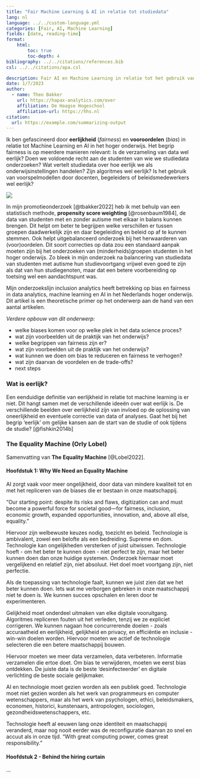 ```yaml
---
title: "Fair Machine Learning & AI in relatie tot studiedata"
lang: nl
language: ../../custom-language.yml
categories: [Fair, AI, Machine Learning]
fields: [date, reading-time]
format:
    html:
        toc: true
        toc-depth: 4
bibliography: ../../citations/references.bib
csl: ../../citations/apa.csl

description: Fair AI en Machine Learning in relatie tot het gebruik van studiedata.
date: 1/7/2023
author:
  - name: Theo Bakker 
    url: https://hapax-analytics.com/over
    affiliation: De Haagse Hogeschool
    affiliation-url: https://hhs.nl
citation:
  url: https://example.com/summarizing-output
---
```


Ik ben gefascineerd door **eerlijkheid** (*fairness*) en **vooroordelen** (*bias*) in relatie tot Machine Learning en AI in het hoger onderwijs. Het begrip fairness is op meerdere manieren relevant: Is de verzameling van data wel eerlijk? Doen we voldoende recht aan de studenten van wie we studiedata onderzoeken? Wat vertelt studiedata over hoe eerlijk we als onderwijsinstellingen handelen? Zijn algoritmes wel eerlijk? Is het gebruik van voorspelmodellen door docenten, begeleiders of beleidsmedewerkers wel eerlijk?

![](/images/paste-422F626A.png)

In mijn promotieonderzoek [@tbakker2022] heb ik met behulp van een statistisch methode, **propensity score weighting** [@rosenbaum1984], de data van studenten met en zonder autisme met elkaar in balans kunnen brengen. Dit helpt om beter te begrijpen welke verschillen er tussen groepen daadwerkelijk zijn en daar begeleiding en beleid op af te kunnen stemmen. Ook helpt uitgebalanceerd onderzoek bij het herwaarderen van (voor)oordelen. Dit soort correcties op data zou een standaard aanpak moeten zijn bij het onderzoeken van (minderheids)groepen studenten in het hoger onderwijs. Zo bleek in mijn onderzoek na balancering van studiedata van studenten met autisme hun studievoortgang vrijwel even goed te zijn als dat van hun studiegenoten, maar dat een betere voorbereiding op toetsing wel een aandachtspunt was.

Mijn onderzoekslijn inclusion analytics heeft betrekking op bias en fairness in data analytics, machine learning en AI in het Nederlands hoger onderwijs. Dit artikel is een theoretische primer op het onderwerp aan de hand van een aantal artikelen.

*Verdere opbouw van dit onderwerp:*

-   welke biases komen voor op welke plek in het data science proces?
-   wat zijn voorbeelden uit de praktijk van het onderwijs?
-   welke begrippen van fairness zijn er?
-   wat zijn voorbeelden uit de praktijk van het onderwijs?
-   wat kunnen we doen om bias te reduceren en fairness te verhogen?
-   wat zijn daarvan de voordelen en de trade-offs?
-   next steps

### Wat is eerlijk?

Een eenduidige definitie van eerlijkheid in relatie tot machine learning is er niet. Dit hangt samen met de verschillende ideeën over wat eerlijk is. De verschillende beelden over eerlijkheid zijn van invloed op de oplossing van oneerlijkheid en eventuele correctie van data of analyses. Gaat het bij het begrip 'eerlijk' om gelijke kansen aan de start van de studie of ook tijdens de studie? [@fishkin2014b]

### The Equality Machine (Orly Lobel)

Samenvatting van **The Equality Machine** [@Lobel2022].

#### Hoofdstuk 1: Why We Need an Equality Machine

AI zorgt vaak voor meer ongelijkheid, door data van mindere kwaliteit tot en met het repliceren van de biases die er bestaan in onze maatschappij.

"Our starting point: despite its risks and flaws, digitization can and must become a powerful force for societal good---for fairness, inclusion, economic growth, expanded opportunities, innovation, and, above all else, equality."

Hiervoor zijn welbewuste keuzes nodig, toezicht en beleid. Technologie is ambivalent, zowel een belofte als een bedreiding. Supreme en dom. Technologie kan ongelijkheden versterken of juist uitwissen. Technologie hoeft - om het beter te kunnen doen - niet perfect te zijn, maar het beter kunnen doen dan onze huidige systemen. Onderzoek hiernaar moet vergelijkend en relatief zijn, niet absoluut. Het doel moet voortgang zijn, niet perfectie.

Als de toepassing van technologie faalt, kunnen we juist zien dat we het beter kunnen doen. Iets wat me verborgen gebreken in onze maatschappij niet te doen is. We kunnen succes opschalen en leren door te experimenteren.

Gelijkheid moet onderdeel uitmaken van elke digitale vooruitgang. Algoritmes repliceren fouten uit het verleden, tenzij we ze expliciet corrigeren. We kunnen nagaan hoe concurrerende doelen - zoals accuraatheid en eerlijkheid, gelijkheid en privacy, en efficiëntie en inclusie - win-win doelen worden. Hiervoor moeten we actief de technologie selecteren die een betere maatschappij bouwen.

Hiervoor moeten we meer data verzamelen, data verbeteren. Informatie verzamelen die ertoe doet. Om bias te verwijderen, moeten we eerst bias ontdekken. De juiste data is de beste 'desinfecteerder' en digitale verlichting de beste sociale gelijkmaker.

AI en technologie moet gezien worden als een publiek goed. Technologie moet niet gezien worden als het werk van programmeurs en computer wetenschappers, maar als het werk van psychologen, ethici, beleidsmakers, economen, historici, kunstenaars, antropologen, sociologen, gezondheidswetenschappers, etc.

Technologie heeft al eeuwen lang onze identiteit en maatschappij veranderd, maar nog nooit eerder was de reconfiguratie daarvan zo snel en accuut als in onze tijd. "With great computing power, comes great responsibility."

#### Hoofdstuk 2 - Behind the hiring curtain

...
